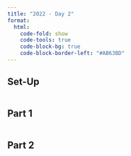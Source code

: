 ```yaml
---
title: "2022 - Day 2"
format:
  html:
    code-fold: show
    code-tools: true
    code-block-bg: true
    code-block-border-left: "#AB63BD"
---
```


## Set-Up

```r
```

## Part 1

```r
```

## Part 2

```r
```
